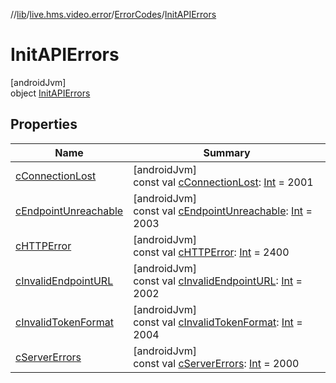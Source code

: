//[lib](/api-reference/android/v2/home/content)/[live.hms.video.error](../../index)/[ErrorCodes](../index)/[InitAPIErrors](index)

# InitAPIErrors

[androidJvm]\
object [InitAPIErrors](index)

## Properties

| Name                                            | Summary                                                                                                                                                        |
| ----------------------------------------------- | -------------------------------------------------------------------------------------------------------------------------------------------------------------- |
| [cConnectionLost](c-connection-lost)            | [androidJvm]<br />const val [cConnectionLost](c-connection-lost): [Int](https://kotlinlang.org/api/latest/jvm/stdlib/kotlin/-int/index.html) = 2001            |
| [cEndpointUnreachable](c-endpoint-unreachable)  | [androidJvm]<br />const val [cEndpointUnreachable](c-endpoint-unreachable): [Int](https://kotlinlang.org/api/latest/jvm/stdlib/kotlin/-int/index.html) = 2003  |
| [cHTTPError](c-h-t-t-p-error)                   | [androidJvm]<br />const val [cHTTPError](c-h-t-t-p-error): [Int](https://kotlinlang.org/api/latest/jvm/stdlib/kotlin/-int/index.html) = 2400                   |
| [cInvalidEndpointURL](c-invalid-endpoint-u-r-l) | [androidJvm]<br />const val [cInvalidEndpointURL](c-invalid-endpoint-u-r-l): [Int](https://kotlinlang.org/api/latest/jvm/stdlib/kotlin/-int/index.html) = 2002 |
| [cInvalidTokenFormat](c-invalid-token-format)   | [androidJvm]<br />const val [cInvalidTokenFormat](c-invalid-token-format): [Int](https://kotlinlang.org/api/latest/jvm/stdlib/kotlin/-int/index.html) = 2004   |
| [cServerErrors](c-server-errors)                | [androidJvm]<br />const val [cServerErrors](c-server-errors): [Int](https://kotlinlang.org/api/latest/jvm/stdlib/kotlin/-int/index.html) = 2000                |
